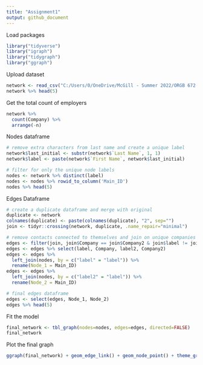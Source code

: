 ```yaml
---
title: "Assignment1"
output: github_document
---
```


Load packages
```r
library("tidyverse")
library("igraph")
library("tidygraph")
library("ggraph")
```

Upload dataset
```r
network <- read_csv("C:/Users/0/OneDrive/McGill - Summer 2022/ORGB 672 - Org Network Analysis/Data/Connections.csv")
network %>% head(5)
```

Get the total count of employers
```r
network %>% 
  count(Company) %>% 
  arrange(-n)
```
Nodes dataframe
```r
# remove extra characters from last name and create a unique label 
network$last_initial <- substr(network$`Last Name`, 1, 1)
network$label <- paste(network$`First Name`, network$last_initial)

# filter for only the unique node labels
nodes <- network %>% distinct(label)
nodes <- nodes %>% rowid_to_column('Main_ID')
nodes %>% head(5) 
```

Edges Dataframe
```r
# create a duplicate dataframe and merge with original
duplicate <- network
colnames(duplicate) <- paste(colnames(duplicate), "2", sep="")
join <- tidyr::crossing(network, duplicate, .name_repair="minimal")

# remove contacts connected to themselves and join on unique companies
edges <- filter(join, join$Company == join$Company2 & join$label != join$label2)
edges <- edges %>% select(label, Company, label2, Company2)
edges <- edges %>% 
  left_join(nodes, by = c("label" = "label")) %>% 
  rename(Node_1 = Main_ID)
edges <- edges %>% 
  left_join(nodes, by = c("label2" = "label")) %>% 
  rename(Node_2 = Main_ID)

# final edges dataframe
edges <- select(edges, Node_1, Node_2)
edges %>% head(5) 
```

Fit the model
```r
final_network <- tbl_graph(nodes=nodes, edges=edges, directed=FALSE)
final_network
```

Plot the final graph
```r
ggraph(final_network) + geom_edge_link() + geom_node_point() + theme_graph()
```

